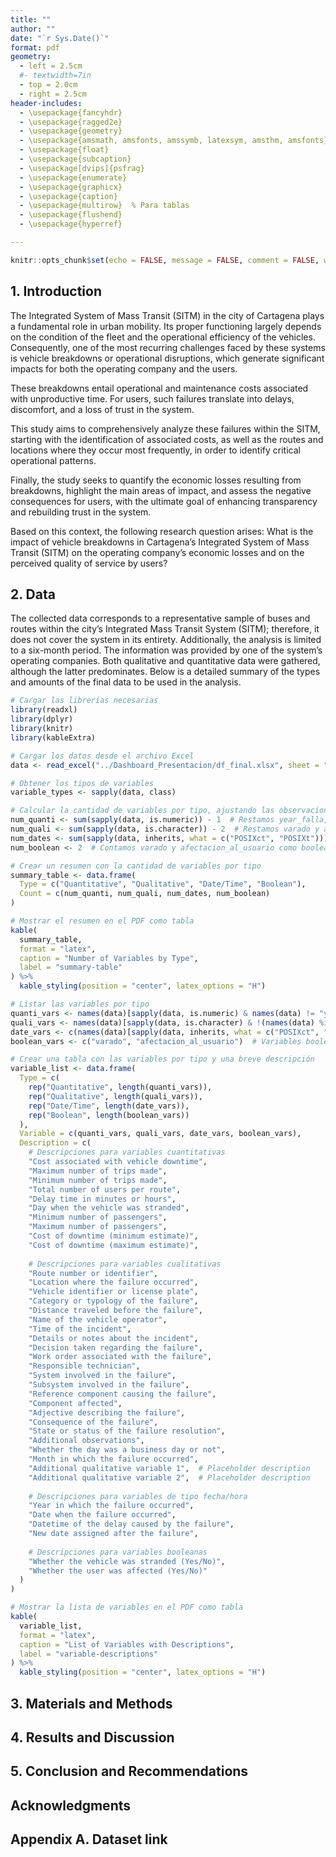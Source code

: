 ```yaml
---
title: ""
author: ""
date: "`r Sys.Date()`"
format: pdf
geometry:
  - left = 2.5cm
  #- textwidth=7in
  - top = 2.0cm
  - right = 2.5cm
header-includes:
  - \usepackage{fancyhdr} 
  - \usepackage{ragged2e} 
  - \usepackage{geometry} 
  - \usepackage{amsmath, amsfonts, amssymb, latexsym, amsthm, amsfonts} 
  - \usepackage{float} 
  - \usepackage{subcaption} 
  - \usepackage[dvips]{psfrag} 
  - \usepackage{enumerate} 
  - \usepackage{graphicx} 
  - \usepackage{caption} 
  - \usepackage{multirow}  % Para tablas
  - \usepackage{flushend} 
  - \usepackage{hyperref}

---
```


\renewcommand{\tablename}{Tabla}
\renewcommand{\figurename}{Figura}
\renewcommand{\refname}{References}

\renewcommand{\footrulewidth}{0.4pt}
\renewcommand{\headrulewidth}{0.4pt}
\hypersetup{
colorlinks=true,
linkcolor=blue,
filecolor=magenta,
urlcolor=cyan,
pdftitle={Proyecto de Módulo},
bookmarks=true,
pdfpagemode=FullScreen,
}


```r
knitr::opts_chunk$set(echo = FALSE, message = FALSE, comment = FALSE, warning = FALSE)
```


\pagestyle{fancy}
\fancyhead[R]{}
\fancyhead[L]{\footnotesize{Caso de estudios }}
\fancyfoot[L]{\includegraphics[height=0.5cm]{imagenes/logoc.png}}
\fancyfoot[R]{}




\title{
\LARGE
The Impact of SITM Vehicle Breakdowns on Economic Losses and Perceived Service Quality in Cartagena\\[0.5em]
\large % Cambia el tamaño aquí según lo que prefieras
Impacto de las varadas de vehículos del SITM en las pérdidas económicas y la percepción del servicio en Cartagena
}




\author{Alexander Sánchez González \thanks{ Universidad Tecnológica de
Bolívar, Colombia, e-mail: \url{sancheza@utb.edu.co}, ID: T00054514}
\and Amparo Hazbun Martinez \thanks{ Universidad Tecnológica de
Bolívar, Colombia, e-mail: \url{ahazbun@utb.edu.co}, ID: T000XXXXX}
\and Maria Mercedes Romero Racine \thanks{ Universidad Tecnológica de
Bolívar, Colombia, e-mail: \url{mracine@utb.edu.co}, ID: T000XXXXX}
\and Misael Jose Pastrana Fuentes \thanks{ Universidad Tecnológica de
Bolívar, Colombia, e-mail: \url{pastranam@utb.edu.co}, ID: T000XXXXX}
} 






\begin{@twocolumnfalse}
\maketitle

\begin{center}\rule{12cm}{0.3mm} \end{center}

\begin{center}
\textbf{Abstract} 
\end{center}
 
\justify

\textbf{Background:}

\textbf{Aims:} 

General Objective:

To analyze the impact of vehicle breakdowns within the Integrated System of Mass Transit (SITM) of the city of Cartagena on the economic losses of the operating company and on the perceived service quality by users.

Specific Objectives:

\begin{enumerate} 
  \item Identify the routes and locations with the highest frequency and costs of breakdowns. 
  \item Determine the main operational causes associated with breakdowns and their relationship with user satisfaction.    \item Quantify the economic losses caused by vehicle breakdowns in the SITM, taking into account operational and maintenance costs, as well as unproductive time. 
\end{enumerate}

\textbf{Methods:}

Analysis of breakdown records, analysis of economic losses, assessment of impact by route and location, statistical analysis.

\textbf{Results:}

\textbf{Conclusions:}



\textbf{\textit{Keywords:}}
Stranded, Economic losses, Service quality, Users, SITM (Integrated System of Mass Transit).


\begin{center}
\textbf{Resumen} 
\end{center}

\justify


\textbf{Antecedentes:}

\textbf{Objetivos:}

Objetivo general:

Analizar el impacto de las varadas de los vehículos del Sistema Integrado de Transporte Masivo (SITM) de la ciudad de Cartagena en las pérdidas económicas de la empresa operadora y en la calidad del servicio percibida por los usuarios.

Objetivos específicos:

\begin{enumerate}
    \item Identificar las rutas y ubicaciones con mayor frecuencia y costos de varadas.
    \item Determinar las principales causas operativas asociadas a las varadas y su relación con la satisfacción del usuario.
    \item Cuantificar las pérdidas económicas generadas por las varadas de los vehículos del SITM, considerando costos operativos, de mantenimiento y los tiempos improductivos.
\end{enumerate}

\textbf{Método:}

Análisis de registros de varadas, análisis de pérdidas económicas, evaluación del impacto por ruta y ubicación, análisis estadístico.

\textbf{Resultados:}
  
\textbf{Conclusión:}

\textbf{\textit{Palabras clave:}}
Varadas, Pérdidas económicas, Calidad del servicio, Usuarios, SITM (Sistema Integrado de Transporte Masivo).


\begin{center}\rule{12cm}{0.3mm} \end{center}
\end{@twocolumnfalse}


## 1. Introduction

The Integrated System of Mass Transit (SITM) in the city of Cartagena plays a fundamental role in urban mobility. Its proper functioning largely depends on the condition of the fleet and the operational efficiency of the vehicles. Consequently, one of the most recurring challenges faced by these systems is vehicle breakdowns or operational disruptions, which generate significant impacts for both the operating company and the users.

These breakdowns entail operational and maintenance costs associated with unproductive time. For users, such failures translate into delays, discomfort, and a loss of trust in the system.

This study aims to comprehensively analyze these failures within the SITM, starting with the identification of associated costs, as well as the routes and locations where they occur most frequently, in order to identify critical operational patterns.

Finally, the study seeks to quantify the economic losses resulting from breakdowns, highlight the main areas of impact, and assess the negative consequences for users, with the ultimate goal of enhancing transparency and rebuilding trust in the system.

Based on this context, the following research question arises:
What is the impact of vehicle breakdowns in Cartagena’s Integrated System of Mass Transit (SITM) on the operating company’s economic losses and on the perceived quality of service by users?

## 2. Data

The collected data corresponds to a representative sample of buses and routes within the city's Integrated Mass Transit System (SITM); therefore, it does not cover the system in its entirety. Additionally, the analysis is limited to a six-month period. The information was provided by one of the system’s operating companies. Both qualitative and quantitative data were gathered, although the latter predominates. Below is a detailed summary of the types and amounts of the final data to be used in the analysis.

```r
# Cargar las librerías necesarias
library(readxl)
library(dplyr)
library(knitr)
library(kableExtra)

# Cargar los datos desde el archivo Excel
data <- read_excel("../Dashboard_Presentacion/df_final.xlsx", sheet = "Sheet1")

# Obtener los tipos de variables
variable_types <- sapply(data, class)

# Calcular la cantidad de variables por tipo, ajustando las observaciones
num_quanti <- sum(sapply(data, is.numeric)) - 1  # Restamos year_falla, que ahora es Date/Time
num_quali <- sum(sapply(data, is.character)) - 2  # Restamos varado y afectacion_al_usuario, que son booleanas
num_dates <- sum(sapply(data, inherits, what = c("POSIXct", "POSIXt"))) + 1  # Agregamos year_falla
num_boolean <- 2  # Contamos varado y afectacion_al_usuario como booleanas

# Crear un resumen con la cantidad de variables por tipo
summary_table <- data.frame(
  Type = c("Quantitative", "Qualitative", "Date/Time", "Boolean"),
  Count = c(num_quanti, num_quali, num_dates, num_boolean)
)

# Mostrar el resumen en el PDF como tabla
kable(
  summary_table, 
  format = "latex", 
  caption = "Number of Variables by Type", 
  label = "summary-table"
) %>%
  kable_styling(position = "center", latex_options = "H")
```
```r
# Listar las variables por tipo
quanti_vars <- names(data)[sapply(data, is.numeric) & names(data) != "year_falla"]   # Variables cuantitativas
quali_vars <- names(data)[sapply(data, is.character) & !(names(data) %in% c("varado", "afectacion_al_usuario"))] # Variables cualitativas
date_vars <- c(names(data)[sapply(data, inherits, what = c("POSIXct", "POSIXt"))], "year_falla")  # Variables de tipo fecha
boolean_vars <- c("varado", "afectacion_al_usuario")  # Variables booleanas

# Crear una tabla con las variables por tipo y una breve descripción
variable_list <- data.frame(
  Type = c(
    rep("Quantitative", length(quanti_vars)),
    rep("Qualitative", length(quali_vars)),
    rep("Date/Time", length(date_vars)),
    rep("Boolean", length(boolean_vars))
  ),
  Variable = c(quanti_vars, quali_vars, date_vars, boolean_vars),
  Description = c(
    # Descripciones para variables cuantitativas
    "Cost associated with vehicle downtime",
    "Maximum number of trips made",
    "Minimum number of trips made",
    "Total number of users per route",
    "Delay time in minutes or hours",
    "Day when the vehicle was stranded",
    "Minimum number of passengers",
    "Maximum number of passengers",
    "Cost of downtime (minimum estimate)",
    "Cost of downtime (maximum estimate)",
    
    # Descripciones para variables cualitativas
    "Route number or identifier",
    "Location where the failure occurred",
    "Vehicle identifier or license plate",
    "Category or typology of the failure",
    "Distance traveled before the failure",
    "Name of the vehicle operator",
    "Time of the incident",
    "Details or notes about the incident",
    "Decision taken regarding the failure",
    "Work order associated with the failure",
    "Responsible technician",
    "System involved in the failure",
    "Subsystem involved in the failure",
    "Reference component causing the failure",
    "Component affected",
    "Adjective describing the failure",
    "Consequence of the failure",
    "State or status of the failure resolution",
    "Additional observations",
    "Whether the day was a business day or not",
    "Month in which the failure occurred",
    "Additional qualitative variable 1",  # Placeholder description
    "Additional qualitative variable 2",  # Placeholder description
    
    # Descripciones para variables de tipo fecha/hora
    "Year in which the failure occurred",
    "Date when the failure occurred",
    "Datetime of the delay caused by the failure",
    "New date assigned after the failure",
    
    # Descripciones para variables booleanas
    "Whether the vehicle was stranded (Yes/No)",
    "Whether the user was affected (Yes/No)"
  )
)

# Mostrar la lista de variables en el PDF como tabla
kable(
  variable_list, 
  format = "latex", 
  caption = "List of Variables with Descriptions", 
  label = "variable-descriptions"
) %>%
  kable_styling(position = "center", latex_options = "H") 
```


## 3. Materials and Methods
 
## 4. Results and Discussion

## 5. Conclusion and Recommendations

## Acknowledgments

## Appendix A. Dataset link

\newpage

\begin{thebibliography}{01}
\bibitem{jorge} Referencia n\'umero uno.
\bibitem{2} Referencia n\'umero dos.
\bibitem{3} Referencia n\'umero tres.
\bibitem{Baz} \textsc{Bazaraa, M.S., J.J. Jarvis} y \textsc{H.D. Sherali},
\textit{Programaci\'on lineal y flujo en redes}, segunda edici\'on,Limusa, M\'exico, DF, 2004.
\end{thebibliography}




